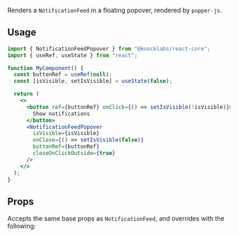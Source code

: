 Renders a `NotificationFeed` in a floating popover, rendered by `popper-js`.

## Usage

```jsx
import { NotificationFeedPopover } from "@knocklabs/react-core";
import { useRef, useState } from "react";

function MyComponent() {
  const buttonRef = useRef(null);
  const [isVisible, setIsVisible] = useState(false);

  return (
    <>
      <button ref={buttonRef} onClick={() => setIsVisible(!isVisible)}>
        Show notifications
      </button>
      <NotificationFeedPopover
        isVisible={isVisible}
        onClose={() => setIsVisible(false)}
        buttonRef={buttonRef}
        closeOnClickOutside={true}
      />
    </>
  );
}
```

## Props

Accepts the same base props as `NotificationFeed`, and overrides with the following:

<Attributes>
  <Attribute
    name="isVisible"
    type="boolean"
    description="Whether or not to show the popover."
    isRequired
  />
  <Attribute
    name="onClose"
    type="function"
    description="The function to be invoked when the popover is closed."
  />
  <Attribute
    name="onOpen"
    type="function"
    description="A function that's invoked whenever the feed popover is opened, useful for updating any items in view and marking them as read, seen, or archived."
  />
  <Attribute
    name="buttonRef"
    type="RefObject<HTMLElement>"
    description="A ref of the button to position the popover adjacent to."
    isRequired
  />
  <Attribute
    name="closeOnClickOutside"
    type="boolean"
    description="When true, will close the popover whenever any area outside of the popover is clicked."
  />
  <Attribute
    name="placement"
    type="Placement"
    description="Determines the popper-js position of the popover (defaults to `bottom-end`)."
  />
</Attributes>
